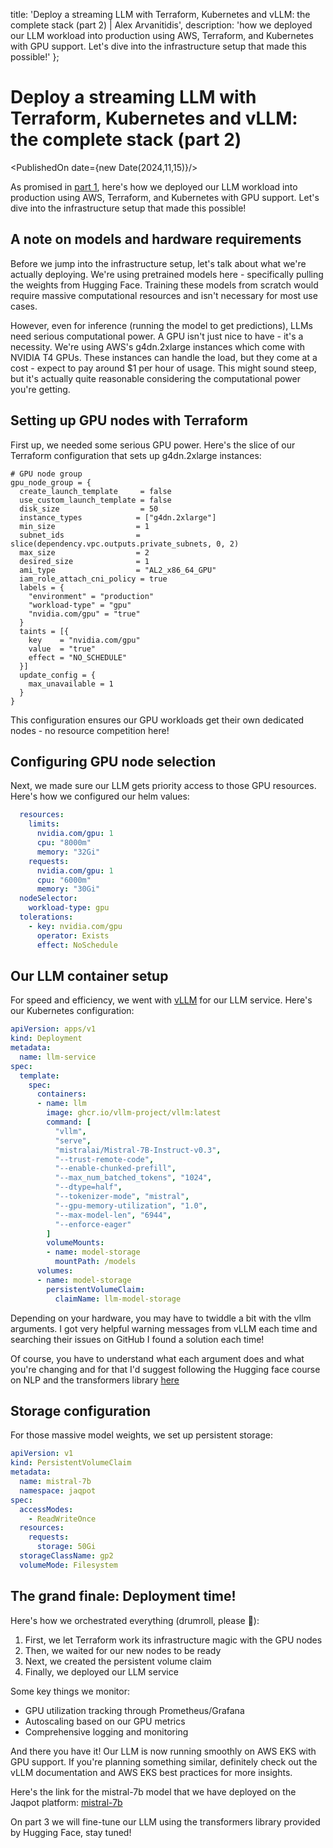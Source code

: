   title: 'Deploy a streaming LLM with Terraform, Kubernetes and vLLM: the complete stack (part 2) | Alex Arvanitidis',
  description: 'how we deployed our LLM workload into production using AWS, Terraform, and Kubernetes with GPU support. Let\'s dive into the infrastructure setup that made this possible!'
};

# Deploy a streaming LLM with Terraform, Kubernetes and vLLM: the complete stack (part 2)

<PublishedOn date={new Date(2024,11,15)}/>

<Cover
  src="/vllm-logo-text-light.png"
  alt=""
  caption=""
/>

As promised in [part 1](/blog/run-and-deploy-an-llm-part1), here's how we deployed our LLM workload into production using AWS, Terraform, and Kubernetes with GPU support. Let's dive into the infrastructure setup that made this possible!

## A note on models and hardware requirements

Before we jump into the infrastructure setup, let's talk about what we're actually deploying. We're using pretrained models here - specifically pulling the weights from Hugging Face. Training these models from scratch would require massive computational resources and isn't necessary for most use cases.

However, even for inference (running the model to get predictions), LLMs need serious computational power. A GPU isn't just nice to have - it's a necessity. We're using AWS's g4dn.2xlarge instances which come with NVIDIA T4 GPUs. These instances can handle the load, but they come at a cost - expect to pay around $1 per hour of usage. This might sound steep, but it's actually quite reasonable considering the computational power you're getting.

## Setting up GPU nodes with Terraform

First up, we needed some serious GPU power. Here's the slice of our Terraform configuration that sets up g4dn.2xlarge instances:

```hcl
# GPU node group
gpu_node_group = {
  create_launch_template     = false
  use_custom_launch_template = false
  disk_size                  = 50
  instance_types            = ["g4dn.2xlarge"]
  min_size                  = 1
  subnet_ids                = slice(dependency.vpc.outputs.private_subnets, 0, 2)
  max_size                  = 2
  desired_size              = 1
  ami_type                  = "AL2_x86_64_GPU"
  iam_role_attach_cni_policy = true
  labels = {
    "environment" = "production"
    "workload-type" = "gpu"
    "nvidia.com/gpu" = "true"
  }
  taints = [{
    key    = "nvidia.com/gpu"
    value  = "true"
    effect = "NO_SCHEDULE"
  }]
  update_config = {
    max_unavailable = 1
  }
}
```

This configuration ensures our GPU workloads get their own dedicated nodes - no resource competition here!

## Configuring GPU node selection

Next, we made sure our LLM gets priority access to those GPU resources. Here's how we configured our helm values:

```yaml
  resources:
    limits:
      nvidia.com/gpu: 1
      cpu: "8000m"
      memory: "32Gi"
    requests:
      nvidia.com/gpu: 1
      cpu: "6000m"
      memory: "30Gi"
  nodeSelector:
    workload-type: gpu
  tolerations:
    - key: nvidia.com/gpu
      operator: Exists
      effect: NoSchedule
```

## Our LLM container setup

For speed and efficiency, we went with [vLLM](https://github.com/vllm-project/vllm) for our LLM service. Here's our Kubernetes configuration:

```yaml
apiVersion: apps/v1
kind: Deployment
metadata:
  name: llm-service
spec:
  template:
    spec:
      containers:
      - name: llm
        image: ghcr.io/vllm-project/vllm:latest
        command: [
          "vllm",
          "serve",
          "mistralai/Mistral-7B-Instruct-v0.3",
          "--trust-remote-code",
          "--enable-chunked-prefill",
          "--max_num_batched_tokens", "1024",
          "--dtype=half",
          "--tokenizer-mode", "mistral",
          "--gpu-memory-utilization", "1.0",
          "--max-model-len", "6944",
          "--enforce-eager"
        ]
        volumeMounts:
        - name: model-storage
          mountPath: /models
      volumes:
      - name: model-storage
        persistentVolumeClaim:
          claimName: llm-model-storage
```

Depending on your hardware, you may have to twiddle a bit with the vllm arguments. I got very helpful warning messages from vLLM each time and searching their issues on GitHub I found a solution each time!

Of course, you have to understand what each argument does and what you're changing and for that I'd suggest following the Hugging face course on NLP and the transformers library [here](https://huggingface.co/learn/nlp-course/en/chapter1/1)

## Storage configuration

For those massive model weights, we set up persistent storage:

```yaml
apiVersion: v1
kind: PersistentVolumeClaim
metadata:
  name: mistral-7b
  namespace: jaqpot
spec:
  accessModes:
    - ReadWriteOnce
  resources:
    requests:
      storage: 50Gi
  storageClassName: gp2
  volumeMode: Filesystem
```

## The grand finale: Deployment time!

Here's how we orchestrated everything (drumroll, please 🥁):
1. First, we let Terraform work its infrastructure magic with the GPU nodes
2. Then, we waited for our new nodes to be ready
3. Next, we created the persistent volume claim
4. Finally, we deployed our LLM service

Some key things we monitor:
- GPU utilization tracking through Prometheus/Grafana
- Autoscaling based on our GPU metrics
- Comprehensive logging and monitoring

And there you have it! Our LLM is now running smoothly on AWS EKS with GPU support. If you're planning something similar, definitely check out the vLLM documentation and AWS EKS best practices for more insights.

Here's the link for the mistral-7b model that we have deployed on the Jaqpot platform: [mistral-7b](https://app.jaqpot.org/dashboard/models/1994/description)

On part 3 we will fine-tune our LLM using the transformers library provided by Hugging Face, stay tuned!
